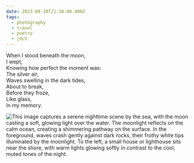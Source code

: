 ```yaml
---
date: 2023-09-30T21:38:00.000Z
tags:
  - photography
  - travel
  - poetry
  - jdch
---
```

When I stood beneath the moon,<br/>
I wept,<br/>
Knowing how perfect the moment was:<br/>
The silver air,<br/>
Waves swelling in the dark tides,<br/>
About to break,<br/>
Before they froze,<br/>
Like glass,<br/>
In my memory.

![This image captures a serene nighttime scene by the sea, with the moon casting a soft, glowing light over the water. The moonlight reflects on the calm ocean, creating a shimmering pathway on the surface. In the foreground, waves crash gently against dark rocks, their frothy white tips illuminated by the moonlight. To the left, a small house or lighthouse sits near the shore, with warm lights glowing softly in contrast to the cool, muted tones of the night.](/assets/photos/20230930-IMG_6494.jpg)
